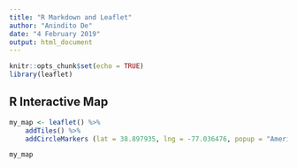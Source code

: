 ---
title: "R Markdown and Leaflet"
author: "Anindito De"
date: "4 February 2019"
output: html_document
---

```{r setup, include=FALSE}
knitr::opts_chunk$set(echo = TRUE)
library(leaflet)
```

## R Interactive Map
```{r Interactive Map}
my_map <- leaflet() %>%
    addTiles() %>%
    addCircleMarkers (lat = 38.897935, lng = -77.036476, popup = "American President")

my_map
```

